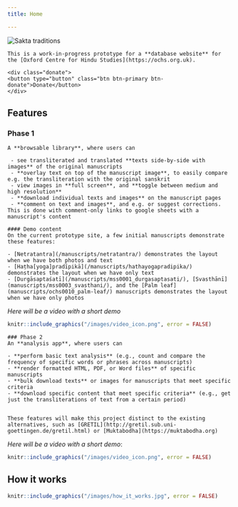 ```yaml
---
title: Home

---
```


<div class="row front-page-top">

<div class="col-lg-2 col-md-3 d-none d-md-block">
<img alt="Sakta traditions" src="/images/FIG002.jpg" class="img-fluid featured-work-graphic"/>
</div>

<div class="col-lg-10 col-md-9">
<div class="row">

```block
This is a work-in-progress prototype for a **database website** for the [Oxford Centre for Hindu Studies](https://ochs.org.uk).
```

```block
<div class="donate">
<button type="button" class="btn btn-primary btn-donate">Donate</button>
</div>
```

<!-- end row -->
</div>

:::: {.row}
::: {.col-sm-12}
## Features
### Phase 1
:::
::::

<div class="row">
```block
A **browsable library**, where users can

 - see transliterated and translated **texts side-by-side with images** of the original manuscripts
 - **overlay text on top of the manuscript image**, to easily compare e.g. the transliteration with the original sanskrit
 - view images in **full screen**, and **toggle between medium and high resolution**
 - **download individual texts and images** on the manuscript pages
 - **comment on text and images**, and e.g. or suggest corrections. This is done with comment-only links to google sheets with a manuscript's content

#### Demo content
On the current prototype site, a few initial manuscripts demonstrate these features:

- [Netratantra](/manuscripts/netratantra/) demonstrates the layout when we have both photos and text
- [Haṭha[yoga]pradīpikā](/manuscripts/hathayogapradipika/) demonstrates the layout when we have only text
- [Durgāsaptaśatī](/manuscripts/mss0001_durgasaptasati/), [Svasthānī](manuscripts/mss0003_svasthani/), and the [Palm leaf](manuscripts/ochs0010_palm-leaf/) manuscripts demonstrates the layout when we have only photos

```


::: {.col-lg-3 .col-md-3 .col-sm-6 .demo-placeholder} 
<!-- <div class='embed-responsive embed-responsive-16by9'> -->
<!-- <iframe class='embed-responsive-item featured-work-graphic' src='https://www.youtube.com/embed/t0etTh6FRlw' allowfullscreen></iframe> -->
<!-- </div> -->
*Here will be a video with a short demo*
```r
knitr::include_graphics("/images/video_icon.png", error = FALSE)
```
:::


<!-- end row -->
</div>

<div class="row">
```block
### Phase 2
An **analysis app**, where users can

- **perform basic text analysis** (e.g., count and compare the frequency of specific words or phrases across manuscripts)
- **render formatted HTML, PDF, or Word files** of specific manuscripts
- **bulk download texts** or images for manuscripts that meet specific criteria
- **download specific content that meet specific criteria** (e.g., get just the transliterations of text from a certain period)


These features will make this project distinct to the existing alternatives, such as [GRETIL](http://gretil.sub.uni-goettingen.de/gretil.html) or [Muktabodha](https://muktabodha.org)
```

::: {.col-lg-3 .col-md-3 .col-sm-6 .demo-placeholder}
<!-- <div class='embed-responsive embed-responsive-16by9'> -->
<!-- <iframe class='embed-responsive-item featured-work-graphic' src='https://www.youtube.com/embed/t0etTh6FRlw' allowfullscreen></iframe> -->
<!-- </div> -->
*Here will be a video with a short demo*:
```r
knitr::include_graphics("/images/video_icon.png", error = FALSE)
```
:::

</div>

<div class="front-page-how-it-works">
## How it works

<div class="row">
<div class="col-sm-12">
```r
knitr::include_graphics("/images/how_it_works.jpg", error = FALSE)
```
</div>
</div>

</div>



</div>


</div>

 
